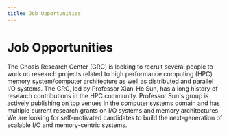 ```yaml
---
title: Job Opportunities
---
```



# Job Opportunities

The Gnosis Research Center (GRC) is looking to recruit several people to work on research projects
related to high performance computing (HPC) memory system/computer architecture as well as
distributed and parallel I/O systems. The GRC, led by Professor Xian-He Sun, has a long
history of research contributions in the HPC community. Professor Sun's group is actively
publishing on top venues in the computer systems domain and has multiple current research
grants on I/O systems and memory architectures. We are looking for self-motivated candidates
to build the next-generation of scalable I/O and memory-centric systems.

<JobItem
  applicationLink="https://forms.office.com/r/EcRS4Vr7Ax"
  detailLink="https://www.iit.edu/academics/programs/computer-science-phd"
  detailText="Illinois Tech CS Ph.D. Program"
  location="On-Campus"
  postedAt="Fall 2025"
  shortDescription="Please check the admission requirements of the Illinois Tech CS Ph.D. Program and then apply below."
  status="open"
  title="Fully-Funded Ph.D. Positions"
/>

<JobItem
  applicationLink="https://forms.office.com/r/hnrKzf7BZ2"
  location="On-Campus"
  shortDescription="If you're enrolled as an undergaduate or masters student at Illinois Tech and are interested in a research assistantship to contribute to our various projects, please apply below."
  status="open"
  title="Research Assistantships"
/>

<JobItem
  applicationLink="https://forms.office.com/r/fcyp9vJGnM"
  shortDescription="Candidates must have a Ph.D. in computer science/engineering, or related area, have an in-depth understanding of computer architecture and have experience and skills in research tools, with a proven capacity for research. If interested, please apply below."
  status="closed"
  title="Postdoc Fellowships and Research Staff"
/>

<JobItem
  applicationLink="https://forms.office.com/r/nzMigGKtbW"
  shortDescription="We are looking for engineers and senior engineers to assist with the development of our projects. If interested, please apply below."
  status="closed"
  title="Research Software Engineer"
/>
